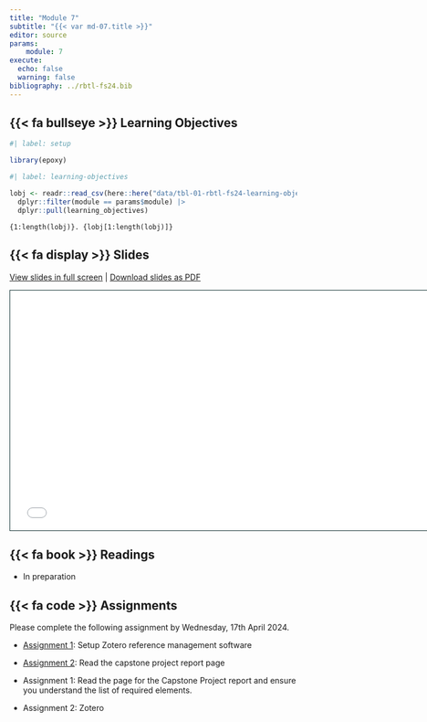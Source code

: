 ```yaml
---
title: "Module 7"
subtitle: "{{< var md-07.title >}}"
editor: source
params:
    module: 7
execute: 
  echo: false
  warning: false
bibliography: ../rbtl-fs24.bib
---
```



## {{< fa bullseye >}} Learning Objectives

```r
#| label: setup

library(epoxy)
```

```r
#| label: learning-objectives

lobj <- readr::read_csv(here::here("data/tbl-01-rbtl-fs24-learning-objectives.csv")) |> 
  dplyr::filter(module == params$module) |>
  dplyr::pull(learning_objectives)

```

```epoxy
{1:length(lobj)}. {lobj[1:length(lobj)]}
```

## {{< fa display >}} Slides

[View slides in full screen](../slides/lec-07-quarto.html) | [Download slides as PDF](https://github.com/rbtl-fs24/website/raw/main/slides/lec-07-quarto.pdf)

```{=html}
<iframe class="slide-deck" src="../slides/lec-07-quarto.html" height="420" width="747" style="border: 1px solid #123233;"></iframe>
```


## {{< fa book >}} Readings

- In preparation

## {{< fa code >}} Assignments

Please complete the following assignment by Wednesday, 17th April 2024. 

-   [Assignment 1](../assignments/md-07/am-07-1-zotero.qmd): Setup Zotero reference management software
-   [Assignment 2](../../project/): Read the capstone project report page 

- Assignment 1: Read the page for the Capstone Project report and ensure you understand the list of required elements.
- Assignment 2: Zotero
